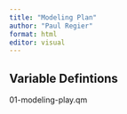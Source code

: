 ```yaml
---
title: "Modeling Plan"
author: "Paul Regier"
format: html
editor: visual
---
```


## Variable Defintions

01-modeling-play.qm
